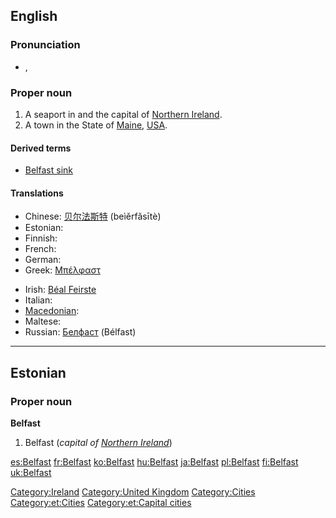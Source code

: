 ==English==

===Pronunciation===
* {{a|UK}} {{IPA|/ˈbɛl.fæst/}}, {{SAMPA|/"bEl.f{st/}}

===Proper noun===
{{wikipedia}}
{{en-proper noun}}

# A seaport in and the capital of [[Northern Ireland]].
# A town in the State of [[Maine]], [[USA]].

====Derived terms====
* [[Belfast sink]]

====Translations====
{{trans-top|capital of Northern Ireland}}
* Chinese: [[贝尔法斯特]] (beìěrfǎsītè)
* Estonian: {{t-|et|Belfast}}
* Finnish: {{t+|fi|Belfast}}
* French: {{t+|fr|Belfast}}
* German: {{t-|de|Belfast}}
* Greek: [[Μπέλφαστ]]
{{trans-mid}}
* Irish: [[Béal Feirste]] {{m}}
* Italian: {{t-|it|Belfast|f}}
* [[Macedonian]]: {{t|mk|Белфаст|m|tr=Bélfast}}
* Maltese: {{t-|mt|Belfast|xs=Maltese}}
* Russian: [[Белфаст]] (Bélfast) {{m}}
{{trans-bottom}}

[[Category:Ireland]]
[[Category:United Kingdom]]
[[Category:Cities]]

----

==Estonian==

===Proper noun===
'''Belfast'''

# Belfast (''capital of [[Northern Ireland]]'')

[[Category:et:Cities]]
[[Category:et:Capital cities]]

[[es:Belfast]]
[[fr:Belfast]]
[[ko:Belfast]]
[[hu:Belfast]]
[[ja:Belfast]]
[[pl:Belfast]]
[[fi:Belfast]]
[[uk:Belfast]]